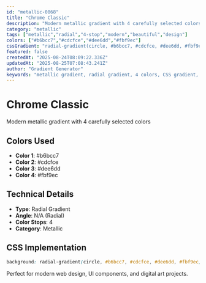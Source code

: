 ```yaml
---
id: "metallic-0868"
title: "Chrome Classic"
description: "Modern metallic gradient with 4 carefully selected colors"
category: "metallic"
tags: ["metallic","radial","4-stop","modern","beautiful","design"]
colors: ["#b6bcc7","#cdcfce","#dee6dd","#fbf9ec"]
cssGradient: "radial-gradient(circle, #b6bcc7, #cdcfce, #dee6dd, #fbf9ec)"
featured: false
createdAt: "2025-08-24T08:09:22.336Z"
updatedAt: "2025-08-25T07:08:43.241Z"
author: "Gradient Generator"
keywords: "metallic gradient, radial gradient, 4 colors, CSS gradient, design, #b6bcc7, #cdcfce, #dee6dd, #fbf9ec"
---
```


# Chrome Classic

Modern metallic gradient with 4 carefully selected colors

## Colors Used
- **Color 1**: #b6bcc7
- **Color 2**: #cdcfce
- **Color 3**: #dee6dd
- **Color 4**: #fbf9ec

## Technical Details
- **Type**: Radial Gradient
- **Angle**: N/A (Radial)
- **Color Stops**: 4
- **Category**: Metallic

## CSS Implementation
```css
background: radial-gradient(circle, #b6bcc7, #cdcfce, #dee6dd, #fbf9ec);
```

Perfect for modern web design, UI components, and digital art projects.
